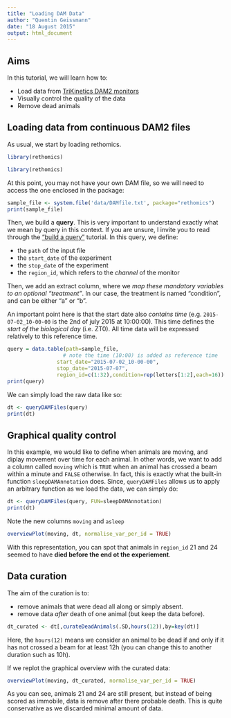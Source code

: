 ```yaml
---
title: "Loading DAM Data"
author: "Quentin Geissmann"
date: "18 August 2015"
output: html_document
---
```



Aims
----- 

In this tutorial, we will learn how to:

* Load data from [TriKinetics DAM2 monitors](http://www.trikinetics.com/)
* Visually control the quality of the data
* Remove dead animals

Loading data from continuous DAM2 files
----------------------------------------

As usual, we start by loading rethomics.
```r
library(rethomics)
```

```r
library(rethomics)
```

At this point, you may not have your own DAM file, so we will need to access the one enclosed in the package:

```r
sample_file <- system.file('data/DAMfile.txt', package="rethomics")
print(sample_file)
```

Then, we build a **query**.
This is very important to understand exactly what we mean by query in this context.
If you are unsure, I invite you to read through the ["build a query"](./build_a_query.html) tutorial.
In this query, we define:

* the `path` of the input file
* the `start_date` of the experiment
* the `stop_date` of the experiment
* the `region_id`, which refers to the *channel* of the monitor

Then, we add an extract column, where we *map these mandatory variables to an optional "treatment"*. 
In our case, the treatment is named "condition", and can be either "a" or "b".

An important point here is that the start date also *contains time* (e.g. `2015-07-02_10-00-00` is the 2nd of july 2015 at 10:00:00). 
This time defines the *start of the biological day* (i.e. ZT0). All time data will be expressed relatively to this reference time.

```r
query = data.table(path=sample_file,
                  # note the time (10:00) is added as reference time
                start_date="2015-07-02_10-00-00",
                stop_date="2015-07-07",
                region_id=c(1:32),condition=rep(letters[1:2],each=16))
print(query)
```

We can simply load the raw data like so:
```r
dt <- queryDAMFiles(query)
print(dt)
```


Graphical quality control
--------------------------

In this example, we would like to define when animals are moving, and diplay movement over time for each animal.
In other words, we want to add a column called `moving` which is `TRUE` when an animal has crossed a beam within a minute and `FALSE` otherwise.
In fact, this is exactly what the built-in function `sleepDAMAnnotation` does. 
Since, `queryDAMFiles` allows us to apply an arbitrary function as we load the data, we can simply do:

```r
dt <- queryDAMFiles(query, FUN=sleepDAMAnnotation)
print(dt)
```

Note the new columns `moving` and `asleep`

```r
overviewPlot(moving, dt, normalise_var_per_id = TRUE)
```

With this representation, you can spot that animals in `region_id` 21 and 24 seemed to have **died before the end ot the experiement**.

Data curation
----------------------

The aim of the curation is to:

* remove animals that were dead all along or simply absent.
* remove data *after* death of one animal (but keep the data before).

```r
dt_curated <- dt[,curateDeadAnimals(.SD,hours(12)),by=key(dt)]
```

Here, the `hours(12)` means we consider an animal to be dead if and only if it has not crossed a beam for at least 12h (you can change this to another duration such as 10h).

If we replot the graphical overview with the curated data:

```r
overviewPlot(moving, dt_curated, normalise_var_per_id = TRUE)
```

As you can see, animals 21 and 24 are still present, but instead of being scored as immobile, data is remove after there probable death. 
This is quite conservative as we discarded minimal amount of data.

